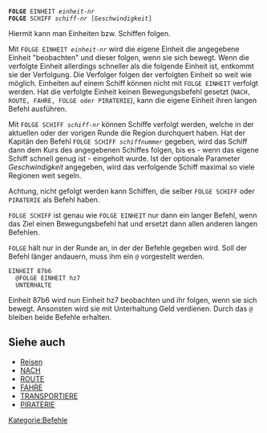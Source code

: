 <tt>'''FOLGE''' EINHEIT ''einheit-nr''<br />
'''FOLGE''' SCHIFF ''schiff-nr'' [''Geschwindigkeit'']</tt>

Hiermit kann man Einheiten bzw. Schiffen folgen.

Mit <tt>FOLGE EINHEIT ''einheit-nr''</tt> wird die eigene Einheit die angegebene Einheit "beobachten" und dieser folgen, wenn sie sich bewegt. Wenn die verfolgte Einheit allerdings schneller als die folgende Einheit ist, entkommt sie der Verfolgung. Die Verfolger folgen der verfolgten Einheit so weit wie möglich. Einheiten auf einem Schiff können nicht mit <tt>FOLGE EINHEIT</tt> verfolgt werden.
Hat die verfolgte Einheit keinen Bewegungsbefehl gesetzt (<tt>NACH, ROUTE, FAHRE, FOLGE oder PIRATERIE</tt>), kann die eigene Einheit ihren langen Befehl ausführen.

Mit <tt>FOLGE SCHIFF ''schiff-nr''</tt> können Schiffe verfolgt werden, welche in der aktuellen oder der vorigen Runde die Region durchquert haben. Hat der Kapitän den Befehl <tt>FOLGE SCHIFF ''schiffnummer''</tt> gegeben, wird das Schiff dann dem Kurs des angegebenen Schiffes folgen, bis es - wenn das eigene Schiff schnell genug ist - eingeholt wurde. Ist der optionale Parameter ''Geschwindigkeit'' angegeben, wird das verfolgende Schiff maximal so viele Regionen weit segeln.

Achtung, nicht gefolgt werden kann Schiffen, die selber <tt>FOLGE SCHIFF</tt> oder <tt>PIRATERIE</tt> als Befehl haben.

<tt>FOLGE SCHIFF</tt> ist genau wie <tt>FOLGE EINHEIT</tt> nur dann ein langer Befehl, wenn das Ziel einen Bewegungsbefehl hat und ersetzt dann allen anderen langen Befehlen.

<tt>FOLGE</tt> hält nur in der Runde an, in der der Befehle gegeben wird. Soll der Befehl länger andauern, muss ihm ein <tt>@</tt> vorgestellt werden.

 EINHEIT 87b6
   @FOLGE EINHEIT hz7
   UNTERHALTE

Einheit 87b6 wird nun Einheit hz7 beobachten und ihr folgen, wenn sie sich bewegt. Ansonsten wird sie mit Unterhaltung Geld verdienen.
Durch das <tt>@</tt> bleiben beide Befehle erhalten. 

== Siehe auch ==

* [[Reisen]]
* [[NACH]]
* [[ROUTE]]
* [[FAHRE]]
* [[TRANSPORTIERE]]
* [[PIRATERIE]]

[[Kategorie:Befehle]]